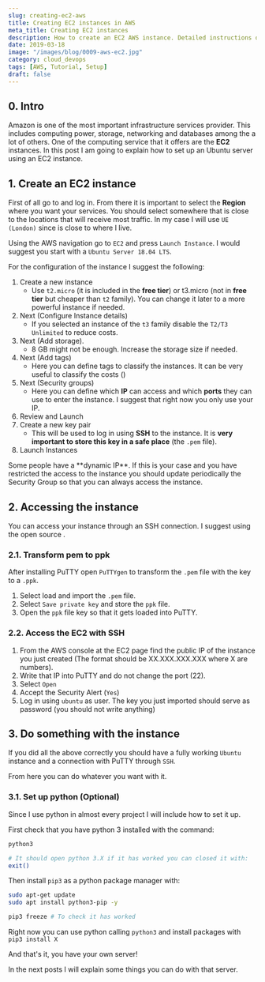```yaml
---
slug: creating-ec2-aws
title: Creating EC2 instances in AWS
meta_title: Creating EC2 instances
description: How to create an EC2 AWS instance. Detailed instructions on how to do it in some minutes.
date: 2019-03-18
image: "/images/blog/0009-aws-ec2.jpg"
category: cloud_devops
tags: [AWS, Tutorial, Setup]
draft: false
---
```


## 0. Intro

Amazon is one of the most important infrastructure services provider. This includes computing power, storage, networking and databases among the a lot of others. One of the computing service that it offers are the **EC2** instances. In this post I am going to explain how to set up an Ubuntu server using an EC2 instance.

## 1. Create an EC2 instance

First of all go to <FancyLink linkText="AWS console" url="https://aws.amazon.com/" company="aws"/> and log in. From there it is important to select the **Region** where you want your services. You should select somewhere that is close to the locations that will receive most traffic. In my case I will use `UE (London)` since is close to where I live.

Using the AWS navigation go to `EC2` and press `Launch Instance`. I would suggest you start with a `Ubuntu Server 18.04 LTS`.

For the configuration of the instance I suggest the following:

1. Create a new instance
    *  Use `t2.micro` (it is included in the **free tier**) or t3.micro (not in **free tier** but cheaper than `t2` family). You can change it later to a more powerful instance if needed.
2. Next (Configure Instance details)
    * If you selected an instance of the `t3` family disable the `T2/T3 Unlimited` to reduce costs.
3. Next (Add storage).
    * 8 GB might not be enough. Increase the storage size if needed.
4. Next (Add tags)
    * Here you can define tags to classify the instances. It can be very useful to classify the costs (<FancyLink linkText="Cost Allocation" url="https://docs.aws.amazon.com/awsaccountbilling/latest/aboutv2/cost-alloc-tags.html" company="aws"/>)
5. Next (Security groups)
    * Here you can define which **IP** can access and which **ports** they can use to enter the instance. I suggest that right now you only use your IP.
6. Review and Launch
7. Create a new key pair
      * This will be used to log in using **SSH** to the instance. It is **very important to store this key in a safe place** (the `.pem` file).
8. Launch Instances

<Notice type="warning">
  Some people have a **dynamic IP**. If this is your case and you have restricted the access to the instance you should update periodically the Security Group so that you can always access the instance.
</Notice>

## 2. Accessing the instance
You can access your instance through an SSH connection. I suggest using the open source <FancyLink linkText="PuTTY" url="https://www.putty.org/" company="default" dark="true"/>.

### 2.1. Transform pem to ppk
After installing PuTTY open `PuTTYgen` to transform the `.pem` file with the key to a `.ppk`.

1. Select load and import the `.pem` file.
2. Select `Save private key` and store the `ppk` file.
3. Open the `ppk` file key so that it gets loaded into PuTTY.

### 2.2. Access the EC2 with SSH
1. From the AWS console at the EC2 page find the public IP of the instance you just created (The format should be XX.XXX.XXX.XXX where X are numbers).
2. Write that IP into PuTTY and do not change the port (22).
3. Select `Open`
4. Accept the Security Alert (`Yes`)
5. Log in using `ubuntu` as user. The key you just imported should serve as password (you should not write anything)


## 3. Do something with the instance
If you did all the above correctly you should have a fully working `Ubuntu` instance and a connection with PuTTY through `SSH`.

From here you can do whatever you want with it.

### 3.1. Set up python (Optional)
Since I use python in almost every project I will include how to set it up.

First check that you have python 3 installed with the command:

```sh
python3

# It should open python 3.X if it has worked you can closed it with:
exit()
```

Then install `pip3` as a python package manager with:

```sh
sudo apt-get update
sudo apt install python3-pip -y

pip3 freeze # To check it has worked
```

Right now you can use python calling `python3` and install packages with `pip3 install X`

And that's it, you have your own server!

In the next posts I will explain some things you can do with that server.
